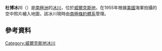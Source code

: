 {{coord|66|23|S|106|27|E|source:GNIS|display=title}}

'''杜博冰川'''（{{lang-en|DuBeau Glacier}}）是[[南極洲|南極洲]]的[[冰川|冰川]]，位於[[威爾克斯地|威爾克斯地]]，在1955年根據[[美國|美國]]海軍拍攝的空中照片繪入地圖，該冰川現時由[[南極條約體系|南極條約體系]]管理。

==參考資料==
{{cite gnis | type = antarid | id = 4117| name = DuBeau Glacier| accessdate = 2012-02-01}}

{{DEFAULTSORT:DuBeau Glacier}}
[[Category:威爾克斯地冰川|Category:威爾克斯地冰川]]


{{WilkesLand-geo-stub}}